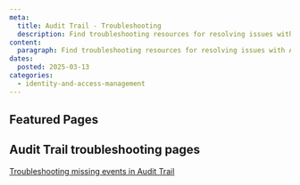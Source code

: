 ```yaml
---
meta:
  title: Audit Trail - Troubleshooting
  description: Find troubleshooting resources for resolving issues with Audit Trail.
content:
  paragraph: Find troubleshooting resources for resolving issues with Audit Trail.
dates:
  posted: 2025-03-13
categories:
  - identity-and-access-management
---
```


<ProductHeader
  productName="Audit Trail Troubleshooting"
  productLogo="auditTrail"
  description="Learn how to fix common issues with Audit Trail on Scaleway."
/>

## Featured Pages

<Grid>
    <DefaultCard
      title="Audit Trail FAQ"
      description="General info on Audit Trail."
      url="/audit-trail/faq/"
      label="See more"
    />
    <DefaultCard
      title="I cannot see any events in Audit Trail"
      description="This page helps you troubleshoot missing events in Scaleway's Audit Trail."
      url="/audit-trail/troubleshooting/cannot-see-events/"
      label="See more"
    />
</Grid>


## Audit Trail troubleshooting pages

[Troubleshooting missing events in Audit Trail](/audit-trail/troubleshooting/cannot-see-events/)
